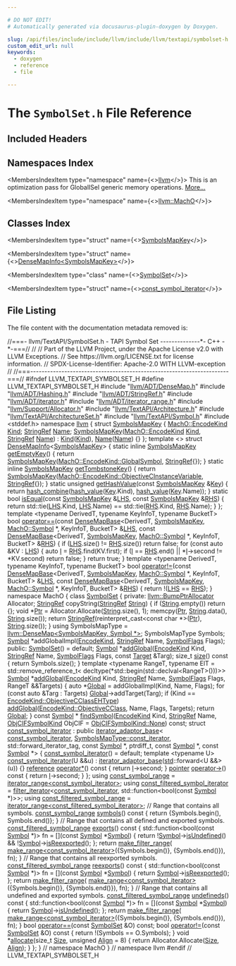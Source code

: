 ```yaml
---

# DO NOT EDIT!
# Automatically generated via docusaurus-plugin-doxygen by Doxygen.

slug: /api/files/include/include/llvm/include/llvm/textapi/symbolset-h
custom_edit_url: null
keywords:
  - doxygen
  - reference
  - file

---
```





# The `SymbolSet.h` File Reference

<DoxygenPage pluginConfig={pluginConfig}>



## Included Headers

<IncludesList>
<IncludesListItem
  filePath="llvm/ADT/DenseMap.h"
  permalink="/docs/api/files/include/include/llvm/include/llvm/adt/densemap-h"
  isLocal="true" />
<IncludesListItem
  filePath="llvm/ADT/Hashing.h"
  permalink="/docs/api/files/include/include/llvm/include/llvm/adt/hashing-h"
  isLocal="true" />
<IncludesListItem
  filePath="llvm/ADT/StringRef.h"
  permalink="/docs/api/files/include/include/llvm/include/llvm/adt/stringref-h"
  isLocal="true" />
<IncludesListItem
  filePath="llvm/ADT/iterator.h"
  permalink="/docs/api/files/include/include/llvm/include/llvm/adt/iterator-h"
  isLocal="true" />
<IncludesListItem
  filePath="llvm/ADT/iterator_range.h"
  permalink="/docs/api/files/include/include/llvm/include/llvm/adt/iterator-range-h"
  isLocal="true" />
<IncludesListItem
  filePath="llvm/Support/Allocator.h"
  permalink="/docs/api/files/include/include/llvm/include/llvm/support/allocator-h"
  isLocal="true" />
<IncludesListItem
  filePath="llvm/TextAPI/Architecture.h"
  permalink="/docs/api/files/include/include/llvm/include/llvm/textapi/architecture-h"
  isLocal="true" />
<IncludesListItem
  filePath="llvm/TextAPI/ArchitectureSet.h"
  permalink="/docs/api/files/include/include/llvm/include/llvm/textapi/architectureset-h"
  isLocal="true" />
<IncludesListItem
  filePath="llvm/TextAPI/Symbol.h"
  permalink="/docs/api/files/include/include/llvm/include/llvm/textapi/symbol-h"
  isLocal="true" />
<IncludesListItem
  filePath="stddef.h"
  permalink=""
  isLocal="false" />
</IncludesList>

## Namespaces Index

<MembersIndex>

<MembersIndexItem
  type="namespace"
  name={<><a href="/docs/api/namespaces/llvm">llvm</a></>}>
This is an optimization pass for GlobalISel generic memory operations. <a href="/docs/api/namespaces/llvm/#details">More...</a>
</MembersIndexItem>

<MembersIndexItem
  type="namespace"
  name={<><a href="/docs/api/namespaces/llvm/macho">llvm::MachO</a></>}>
</MembersIndexItem>

</MembersIndex>

## Classes Index

<MembersIndex>

<MembersIndexItem
  type="struct"
  name={<><a href="/docs/api/structs/llvm/symbolsmapkey">SymbolsMapKey</a></>}>
</MembersIndexItem>

<MembersIndexItem
  type="struct"
  name={<><a href="/docs/api/structs/llvm/densemapinfo-4419323fe1870f687cbe8676cd896455">DenseMapInfo&lt;SymbolsMapKey&gt;</a></>}>
</MembersIndexItem>

<MembersIndexItem
  type="class"
  name={<><a href="/docs/api/classes/llvm/macho/symbolset">SymbolSet</a></>}>
</MembersIndexItem>

<MembersIndexItem
  type="struct"
  name={<><a href="/docs/api/structs/llvm/macho/symbolset/const-symbol-iterator">const_symbol_iterator</a></>}>
</MembersIndexItem>

</MembersIndex>


## File Listing

The file content with the documentation metadata removed is:

<ProgramListing>

<Link id="l00001" /><CodeLine lineNumber="1"><Highlight kind="comment">//===- llvm/TextAPI/SymbolSet.h - TAPI Symbol Set --------------&#42;- C++ -&#42;-===//</Highlight><Highlight kind="normal"></Highlight></CodeLine>
<Link id="l00002" /><CodeLine lineNumber="2"><Highlight kind="normal"></Highlight><Highlight kind="comment">//</Highlight><Highlight kind="normal"></Highlight></CodeLine>
<Link id="l00003" /><CodeLine lineNumber="3"><Highlight kind="normal"></Highlight><Highlight kind="comment">// Part of the LLVM Project, under the Apache License v2.0 with LLVM Exceptions.</Highlight><Highlight kind="normal"></Highlight></CodeLine>
<Link id="l00004" /><CodeLine lineNumber="4"><Highlight kind="normal"></Highlight><Highlight kind="comment">// See https://llvm.org/LICENSE.txt for license information.</Highlight><Highlight kind="normal"></Highlight></CodeLine>
<Link id="l00005" /><CodeLine lineNumber="5"><Highlight kind="normal"></Highlight><Highlight kind="comment">// SPDX-License-Identifier: Apache-2.0 WITH LLVM-exception</Highlight><Highlight kind="normal"></Highlight></CodeLine>
<Link id="l00006" /><CodeLine lineNumber="6"><Highlight kind="normal"></Highlight><Highlight kind="comment">//</Highlight><Highlight kind="normal"></Highlight></CodeLine>
<Link id="l00007" /><CodeLine lineNumber="7"><Highlight kind="normal"></Highlight><Highlight kind="comment">//===----------------------------------------------------------------------===//</Highlight><Highlight kind="normal"></Highlight></CodeLine>
<Link id="l00008" /><CodeLine lineNumber="8"><Highlight kind="normal"></Highlight></CodeLine>
<Link id="l00009" /><CodeLine lineNumber="9"><Highlight kind="normal"></Highlight><Highlight kind="preprocessor">#ifndef LLVM&#95;TEXTAPI&#95;SYMBOLSET&#95;H</Highlight><Highlight kind="normal"></Highlight></CodeLine>
<Link id="l00010" /><CodeLine lineNumber="10"><Highlight kind="normal"></Highlight><Highlight kind="preprocessor">#define LLVM&#95;TEXTAPI&#95;SYMBOLSET&#95;H</Highlight><Highlight kind="normal"></Highlight></CodeLine>
<Link id="l00011" /><CodeLine lineNumber="11"><Highlight kind="normal"></Highlight></CodeLine>
<Link id="l00012" /><CodeLine lineNumber="12"><Highlight kind="normal"></Highlight><Highlight kind="preprocessor">#include &quot;<a href="/docs/api/files/include/include/llvm/include/llvm/adt/densemap-h">llvm/ADT/DenseMap.h</a>&quot;</Highlight><Highlight kind="normal"></Highlight></CodeLine>
<Link id="l00013" /><CodeLine lineNumber="13"><Highlight kind="normal"></Highlight><Highlight kind="preprocessor">#include &quot;<a href="/docs/api/files/include/include/llvm/include/llvm/adt/hashing-h">llvm/ADT/Hashing.h</a>&quot;</Highlight><Highlight kind="normal"></Highlight></CodeLine>
<Link id="l00014" /><CodeLine lineNumber="14"><Highlight kind="normal"></Highlight><Highlight kind="preprocessor">#include &quot;<a href="/docs/api/files/include/include/llvm/include/llvm/adt/stringref-h">llvm/ADT/StringRef.h</a>&quot;</Highlight><Highlight kind="normal"></Highlight></CodeLine>
<Link id="l00015" /><CodeLine lineNumber="15"><Highlight kind="normal"></Highlight><Highlight kind="preprocessor">#include &quot;<a href="/docs/api/files/include/include/llvm/include/llvm/adt/iterator-h">llvm/ADT/iterator.h</a>&quot;</Highlight><Highlight kind="normal"></Highlight></CodeLine>
<Link id="l00016" /><CodeLine lineNumber="16"><Highlight kind="normal"></Highlight><Highlight kind="preprocessor">#include &quot;<a href="/docs/api/files/include/include/llvm/include/llvm/adt/iterator-range-h">llvm/ADT/iterator&#95;range.h</a>&quot;</Highlight><Highlight kind="normal"></Highlight></CodeLine>
<Link id="l00017" /><CodeLine lineNumber="17"><Highlight kind="normal"></Highlight><Highlight kind="preprocessor">#include &quot;<a href="/docs/api/files/include/include/llvm/include/llvm/support/allocator-h">llvm/Support/Allocator.h</a>&quot;</Highlight><Highlight kind="normal"></Highlight></CodeLine>
<Link id="l00018" /><CodeLine lineNumber="18"><Highlight kind="normal"></Highlight><Highlight kind="preprocessor">#include &quot;<a href="/docs/api/files/include/include/llvm/include/llvm/textapi/architecture-h">llvm/TextAPI/Architecture.h</a>&quot;</Highlight><Highlight kind="normal"></Highlight></CodeLine>
<Link id="l00019" /><CodeLine lineNumber="19"><Highlight kind="normal"></Highlight><Highlight kind="preprocessor">#include &quot;<a href="/docs/api/files/include/include/llvm/include/llvm/textapi/architectureset-h">llvm/TextAPI/ArchitectureSet.h</a>&quot;</Highlight><Highlight kind="normal"></Highlight></CodeLine>
<Link id="l00020" /><CodeLine lineNumber="20"><Highlight kind="normal"></Highlight><Highlight kind="preprocessor">#include &quot;<a href="/docs/api/files/include/include/llvm/include/llvm/textapi/symbol-h">llvm/TextAPI/Symbol.h</a>&quot;</Highlight><Highlight kind="normal"></Highlight></CodeLine>
<Link id="l00021" /><CodeLine lineNumber="21"><Highlight kind="normal"></Highlight><Highlight kind="preprocessor">#include &lt;stddef.h&gt;</Highlight><Highlight kind="normal"></Highlight></CodeLine>
<Link id="l00022" /><CodeLine lineNumber="22"><Highlight kind="normal"></Highlight></CodeLine>
<Link id="l00023" /><CodeLine lineNumber="23"><Highlight kind="normal"></Highlight><Highlight kind="keyword">namespace </Highlight><Highlight kind="normal"><a href="/docs/api/namespaces/llvm">llvm</a> &#123;</Highlight></CodeLine>
<Link id="l00024" /><CodeLine lineNumber="24"><Highlight kind="normal"></Highlight></CodeLine>
<Link id="l00025" /><CodeLine lineNumber="25" lineLink="/docs/api/structs/llvm/symbolsmapkey"><Highlight kind="normal"></Highlight><Highlight kind="keyword">struct </Highlight><Highlight kind="normal"><a href="/docs/api/structs/llvm/symbolsmapkey/#ab514f0e7c2d7538eebf63d793d706527">SymbolsMapKey</a> &#123;</Highlight></CodeLine>
<Link id="l00026" /><CodeLine lineNumber="26" lineLink="/docs/api/structs/llvm/symbolsmapkey/#ae9c421602a892eadfe3e7fbe2c8a2f96"><Highlight kind="normal">  <a href="/docs/api/namespaces/llvm/macho/#aaa6d69f240a43a0024742035255f09ad">MachO::EncodeKind</a> <a href="/docs/api/structs/llvm/symbolsmapkey/#ae9c421602a892eadfe3e7fbe2c8a2f96">Kind</a>;</Highlight></CodeLine>
<Link id="l00027" /><CodeLine lineNumber="27" lineLink="/docs/api/structs/llvm/symbolsmapkey/#aa554db5f133c0ba9727c2445ae4f0655"><Highlight kind="normal">  <a href="/docs/api/classes/llvm/stringref">StringRef</a> <a href="/docs/api/structs/llvm/symbolsmapkey/#aa554db5f133c0ba9727c2445ae4f0655">Name</a>;</Highlight></CodeLine>
<Link id="l00028" /><CodeLine lineNumber="28"><Highlight kind="normal"></Highlight></CodeLine>
<Link id="l00029" /><CodeLine lineNumber="29" lineLink="/docs/api/structs/llvm/symbolsmapkey/#ab514f0e7c2d7538eebf63d793d706527"><Highlight kind="normal">  <a href="/docs/api/structs/llvm/symbolsmapkey/#ab514f0e7c2d7538eebf63d793d706527">SymbolsMapKey</a>(<a href="/docs/api/namespaces/llvm/macho/#aaa6d69f240a43a0024742035255f09ad">MachO::EncodeKind</a> <a href="/docs/api/structs/llvm/symbolsmapkey/#ae9c421602a892eadfe3e7fbe2c8a2f96">Kind</a>, <a href="/docs/api/classes/llvm/stringref">StringRef</a> <a href="/docs/api/structs/llvm/symbolsmapkey/#aa554db5f133c0ba9727c2445ae4f0655">Name</a>)</Highlight></CodeLine>
<Link id="l00030" /><CodeLine lineNumber="30"><Highlight kind="normal">      : <a href="/docs/api/structs/llvm/symbolsmapkey/#ae9c421602a892eadfe3e7fbe2c8a2f96">Kind</a>(<a href="/docs/api/structs/llvm/symbolsmapkey/#ae9c421602a892eadfe3e7fbe2c8a2f96">Kind</a>), <a href="/docs/api/structs/llvm/symbolsmapkey/#aa554db5f133c0ba9727c2445ae4f0655">Name</a>(<a href="/docs/api/structs/llvm/symbolsmapkey/#aa554db5f133c0ba9727c2445ae4f0655">Name</a>) &#123;&#125;</Highlight></CodeLine>
<Link id="l00031" /><CodeLine lineNumber="31"><Highlight kind="normal">&#125;;</Highlight></CodeLine>
<Link id="l00032" /><CodeLine lineNumber="32" lineLink="/docs/api/structs/llvm/densemapinfo-4419323fe1870f687cbe8676cd896455"><Highlight kind="normal"></Highlight><Highlight kind="keyword">template</Highlight><Highlight kind="normal"> &lt;&gt; </Highlight><Highlight kind="keyword">struct </Highlight><Highlight kind="normal"><a href="/docs/api/structs/llvm/densemapinfo">DenseMapInfo</a>&lt;<a href="/docs/api/structs/llvm/symbolsmapkey">SymbolsMapKey</a>&gt; &#123;</Highlight></CodeLine>
<Link id="l00033" /><CodeLine lineNumber="33" lineLink="/docs/api/structs/llvm/densemapinfo-4419323fe1870f687cbe8676cd896455/#a2f40e77fc35a0a0e99ec3e95e93dea5d"><Highlight kind="normal">  </Highlight><Highlight kind="keyword">static</Highlight><Highlight kind="normal"> </Highlight><Highlight kind="keyword">inline</Highlight><Highlight kind="normal"> <a href="/docs/api/structs/llvm/symbolsmapkey">SymbolsMapKey</a> <a href="/docs/api/structs/llvm/densemapinfo-4419323fe1870f687cbe8676cd896455/#a2f40e77fc35a0a0e99ec3e95e93dea5d">getEmptyKey</a>() &#123;</Highlight></CodeLine>
<Link id="l00034" /><CodeLine lineNumber="34"><Highlight kind="normal">    </Highlight><Highlight kind="keywordflow">return</Highlight><Highlight kind="normal"> <a href="/docs/api/structs/llvm/symbolsmapkey">SymbolsMapKey</a>(<a href="/docs/api/namespaces/llvm/macho/#aaa6d69f240a43a0024742035255f09adac49f2966d60d1973e56e22359e377e68">MachO::EncodeKind::GlobalSymbol</a>, <a href="/docs/api/classes/llvm/stringref">StringRef</a>&#123;&#125;);</Highlight></CodeLine>
<Link id="l00035" /><CodeLine lineNumber="35"><Highlight kind="normal">  &#125;</Highlight></CodeLine>
<Link id="l00036" /><CodeLine lineNumber="36"><Highlight kind="normal"></Highlight></CodeLine>
<Link id="l00037" /><CodeLine lineNumber="37" lineLink="/docs/api/structs/llvm/densemapinfo-4419323fe1870f687cbe8676cd896455/#a819ff26f5a0518843fca4b96af6fc81e"><Highlight kind="normal">  </Highlight><Highlight kind="keyword">static</Highlight><Highlight kind="normal"> </Highlight><Highlight kind="keyword">inline</Highlight><Highlight kind="normal"> <a href="/docs/api/structs/llvm/symbolsmapkey">SymbolsMapKey</a> <a href="/docs/api/structs/llvm/densemapinfo-4419323fe1870f687cbe8676cd896455/#a819ff26f5a0518843fca4b96af6fc81e">getTombstoneKey</a>() &#123;</Highlight></CodeLine>
<Link id="l00038" /><CodeLine lineNumber="38"><Highlight kind="normal">    </Highlight><Highlight kind="keywordflow">return</Highlight><Highlight kind="normal"> <a href="/docs/api/structs/llvm/symbolsmapkey">SymbolsMapKey</a>(<a href="/docs/api/namespaces/llvm/macho/#aaa6d69f240a43a0024742035255f09ada305fbf91fddce55318beefeb7170a5af">MachO::EncodeKind::ObjectiveCInstanceVariable</a>,</Highlight></CodeLine>
<Link id="l00039" /><CodeLine lineNumber="39"><Highlight kind="normal">                         <a href="/docs/api/classes/llvm/stringref">StringRef</a>&#123;&#125;);</Highlight></CodeLine>
<Link id="l00040" /><CodeLine lineNumber="40"><Highlight kind="normal">  &#125;</Highlight></CodeLine>
<Link id="l00041" /><CodeLine lineNumber="41"><Highlight kind="normal"></Highlight></CodeLine>
<Link id="l00042" /><CodeLine lineNumber="42" lineLink="/docs/api/structs/llvm/densemapinfo-4419323fe1870f687cbe8676cd896455/#afc8a06450d2ef41586ff0e3d282f5efc"><Highlight kind="normal">  </Highlight><Highlight kind="keyword">static</Highlight><Highlight kind="normal"> </Highlight><Highlight kind="keywordtype">unsigned</Highlight><Highlight kind="normal"> <a href="/docs/api/structs/llvm/densemapinfo-4419323fe1870f687cbe8676cd896455/#afc8a06450d2ef41586ff0e3d282f5efc">getHashValue</a>(</Highlight><Highlight kind="keyword">const</Highlight><Highlight kind="normal"> <a href="/docs/api/structs/llvm/symbolsmapkey">SymbolsMapKey</a> &amp;<a href="/docs/api/namespaces/llvm/#a98c6256d0644613c6b5b3e2ef06ef5ce">Key</a>) &#123;</Highlight></CodeLine>
<Link id="l00043" /><CodeLine lineNumber="43"><Highlight kind="normal">    </Highlight><Highlight kind="keywordflow">return</Highlight><Highlight kind="normal"> <a href="/docs/api/namespaces/llvm/#add71474638430694c84640146383fc44">hash&#95;combine</a>(<a href="/docs/api/namespaces/llvm/#a0e2e479cf4860dc8a00614e36ee3d5e9">hash&#95;value</a>(<a href="/docs/api/namespaces/llvm/#a98c6256d0644613c6b5b3e2ef06ef5ce">Key</a>.Kind), <a href="/docs/api/namespaces/llvm/#a0e2e479cf4860dc8a00614e36ee3d5e9">hash&#95;value</a>(<a href="/docs/api/namespaces/llvm/#a98c6256d0644613c6b5b3e2ef06ef5ce">Key</a>.Name));</Highlight></CodeLine>
<Link id="l00044" /><CodeLine lineNumber="44"><Highlight kind="normal">  &#125;</Highlight></CodeLine>
<Link id="l00045" /><CodeLine lineNumber="45"><Highlight kind="normal"></Highlight></CodeLine>
<Link id="l00046" /><CodeLine lineNumber="46" lineLink="/docs/api/structs/llvm/densemapinfo-4419323fe1870f687cbe8676cd896455/#af74f63eaca5129545d4e786dd6250e2f"><Highlight kind="normal">  </Highlight><Highlight kind="keyword">static</Highlight><Highlight kind="normal"> </Highlight><Highlight kind="keywordtype">bool</Highlight><Highlight kind="normal"> <a href="/docs/api/structs/llvm/densemapinfo-4419323fe1870f687cbe8676cd896455/#af74f63eaca5129545d4e786dd6250e2f">isEqual</a>(</Highlight><Highlight kind="keyword">const</Highlight><Highlight kind="normal"> <a href="/docs/api/structs/llvm/symbolsmapkey">SymbolsMapKey</a> &amp;<a href="/docs/api/files/lib/lib/target/lib/target/x86/x86partialreduction-cpp/#a9e1483f7215664a2315c53c3558d9a8d">LHS</a>, </Highlight><Highlight kind="keyword">const</Highlight><Highlight kind="normal"> <a href="/docs/api/structs/llvm/symbolsmapkey">SymbolsMapKey</a> &amp;<a href="/docs/api/files/lib/lib/target/lib/target/x86/x86partialreduction-cpp/#a87b8bfbbe9d8f7146d7f20a5fb42efd0">RHS</a>) &#123;</Highlight></CodeLine>
<Link id="l00047" /><CodeLine lineNumber="47"><Highlight kind="normal">    </Highlight><Highlight kind="keywordflow">return</Highlight><Highlight kind="normal"> std::tie(<a href="/docs/api/files/lib/lib/target/lib/target/x86/x86partialreduction-cpp/#a9e1483f7215664a2315c53c3558d9a8d">LHS</a>.Kind, <a href="/docs/api/files/lib/lib/target/lib/target/x86/x86partialreduction-cpp/#a9e1483f7215664a2315c53c3558d9a8d">LHS</a>.Name) == std::tie(<a href="/docs/api/files/lib/lib/target/lib/target/x86/x86partialreduction-cpp/#a87b8bfbbe9d8f7146d7f20a5fb42efd0">RHS</a>.Kind, <a href="/docs/api/files/lib/lib/target/lib/target/x86/x86partialreduction-cpp/#a87b8bfbbe9d8f7146d7f20a5fb42efd0">RHS</a>.Name);</Highlight></CodeLine>
<Link id="l00048" /><CodeLine lineNumber="48"><Highlight kind="normal">  &#125;</Highlight></CodeLine>
<Link id="l00049" /><CodeLine lineNumber="49"><Highlight kind="normal">&#125;;</Highlight></CodeLine>
<Link id="l00050" /><CodeLine lineNumber="50"><Highlight kind="normal"></Highlight></CodeLine>
<Link id="l00051" /><CodeLine lineNumber="51"><Highlight kind="normal"></Highlight><Highlight kind="keyword">template</Highlight><Highlight kind="normal"> &lt;</Highlight><Highlight kind="keyword">typename</Highlight><Highlight kind="normal"> DerivedT, </Highlight><Highlight kind="keyword">typename</Highlight><Highlight kind="normal"> KeyInfoT, </Highlight><Highlight kind="keyword">typename</Highlight><Highlight kind="normal"> BucketT&gt;</Highlight></CodeLine>
<Link id="l00052" /><CodeLine lineNumber="52" lineLink="/docs/api/namespaces/llvm/#ae56f88934b34bc985a8f0519cede25f4"><Highlight kind="normal"></Highlight><Highlight kind="keywordtype">bool</Highlight><Highlight kind="normal"> <a href="/docs/api/namespaces/llvm/#a4d812a2dd18aa186c164447e20e348e7">operator==</a>(</Highlight><Highlight kind="keyword">const</Highlight><Highlight kind="normal"> <a href="/docs/api/classes/llvm/densemapbase">DenseMapBase</a>&lt;DerivedT, <a href="/docs/api/structs/llvm/symbolsmapkey">SymbolsMapKey</a>, <a href="/docs/api/classes/llvm/macho/symbol">MachO::Symbol</a> &#42;,</Highlight></CodeLine>
<Link id="l00053" /><CodeLine lineNumber="53"><Highlight kind="normal">                                   KeyInfoT, BucketT&gt; &amp;<a href="/docs/api/files/lib/lib/target/lib/target/x86/x86partialreduction-cpp/#a9e1483f7215664a2315c53c3558d9a8d">LHS</a>,</Highlight></CodeLine>
<Link id="l00054" /><CodeLine lineNumber="54"><Highlight kind="normal">                </Highlight><Highlight kind="keyword">const</Highlight><Highlight kind="normal"> <a href="/docs/api/classes/llvm/densemapbase">DenseMapBase</a>&lt;DerivedT, <a href="/docs/api/structs/llvm/symbolsmapkey">SymbolsMapKey</a>, <a href="/docs/api/classes/llvm/macho/symbol">MachO::Symbol</a> &#42;,</Highlight></CodeLine>
<Link id="l00055" /><CodeLine lineNumber="55"><Highlight kind="normal">                                   KeyInfoT, BucketT&gt; &amp;<a href="/docs/api/files/lib/lib/target/lib/target/x86/x86partialreduction-cpp/#a87b8bfbbe9d8f7146d7f20a5fb42efd0">RHS</a>) &#123;</Highlight></CodeLine>
<Link id="l00056" /><CodeLine lineNumber="56"><Highlight kind="normal">  </Highlight><Highlight kind="keywordflow">if</Highlight><Highlight kind="normal"> (<a href="/docs/api/files/lib/lib/target/lib/target/x86/x86partialreduction-cpp/#a9e1483f7215664a2315c53c3558d9a8d">LHS</a>.size() != <a href="/docs/api/files/lib/lib/target/lib/target/x86/x86partialreduction-cpp/#a87b8bfbbe9d8f7146d7f20a5fb42efd0">RHS</a>.size())</Highlight></CodeLine>
<Link id="l00057" /><CodeLine lineNumber="57"><Highlight kind="normal">    </Highlight><Highlight kind="keywordflow">return</Highlight><Highlight kind="normal"> </Highlight><Highlight kind="keyword">false</Highlight><Highlight kind="normal">;</Highlight></CodeLine>
<Link id="l00058" /><CodeLine lineNumber="58"><Highlight kind="normal">  </Highlight><Highlight kind="keywordflow">for</Highlight><Highlight kind="normal"> (</Highlight><Highlight kind="keyword">const</Highlight><Highlight kind="normal"> </Highlight><Highlight kind="keyword">auto</Highlight><Highlight kind="normal"> &amp;KV : <a href="/docs/api/files/lib/lib/target/lib/target/x86/x86partialreduction-cpp/#a9e1483f7215664a2315c53c3558d9a8d">LHS</a>) &#123;</Highlight></CodeLine>
<Link id="l00059" /><CodeLine lineNumber="59"><Highlight kind="normal">    </Highlight><Highlight kind="keyword">auto</Highlight><Highlight kind="normal"> <a href="/docs/api/files/lib/lib/support/md5-cpp/#ac0eafdc9ee161b71e7af98af736952fd">I</a> = <a href="/docs/api/files/lib/lib/target/lib/target/x86/x86partialreduction-cpp/#a87b8bfbbe9d8f7146d7f20a5fb42efd0">RHS</a>.find(KV.first);</Highlight></CodeLine>
<Link id="l00060" /><CodeLine lineNumber="60"><Highlight kind="normal">    </Highlight><Highlight kind="keywordflow">if</Highlight><Highlight kind="normal"> (<a href="/docs/api/files/lib/lib/support/md5-cpp/#ac0eafdc9ee161b71e7af98af736952fd">I</a> == <a href="/docs/api/files/lib/lib/target/lib/target/x86/x86partialreduction-cpp/#a87b8bfbbe9d8f7146d7f20a5fb42efd0">RHS</a>.end() || &#42;<a href="/docs/api/files/lib/lib/support/md5-cpp/#ac0eafdc9ee161b71e7af98af736952fd">I</a>-&gt;second != &#42;KV.second)</Highlight></CodeLine>
<Link id="l00061" /><CodeLine lineNumber="61"><Highlight kind="normal">      </Highlight><Highlight kind="keywordflow">return</Highlight><Highlight kind="normal"> </Highlight><Highlight kind="keyword">false</Highlight><Highlight kind="normal">;</Highlight></CodeLine>
<Link id="l00062" /><CodeLine lineNumber="62"><Highlight kind="normal">  &#125;</Highlight></CodeLine>
<Link id="l00063" /><CodeLine lineNumber="63"><Highlight kind="normal">  </Highlight><Highlight kind="keywordflow">return</Highlight><Highlight kind="normal"> </Highlight><Highlight kind="keyword">true</Highlight><Highlight kind="normal">;</Highlight></CodeLine>
<Link id="l00064" /><CodeLine lineNumber="64"><Highlight kind="normal">&#125;</Highlight></CodeLine>
<Link id="l00065" /><CodeLine lineNumber="65"><Highlight kind="normal"></Highlight></CodeLine>
<Link id="l00066" /><CodeLine lineNumber="66"><Highlight kind="normal"></Highlight><Highlight kind="keyword">template</Highlight><Highlight kind="normal"> &lt;</Highlight><Highlight kind="keyword">typename</Highlight><Highlight kind="normal"> DerivedT, </Highlight><Highlight kind="keyword">typename</Highlight><Highlight kind="normal"> KeyInfoT, </Highlight><Highlight kind="keyword">typename</Highlight><Highlight kind="normal"> BucketT&gt;</Highlight></CodeLine>
<Link id="l00067" /><CodeLine lineNumber="67" lineLink="/docs/api/namespaces/llvm/#a9072b692d24e602f3658c7e09bbc8bda"><Highlight kind="normal"></Highlight><Highlight kind="keywordtype">bool</Highlight><Highlight kind="normal"> <a href="/docs/api/namespaces/llvm/#a2f883c895f4d244f4ed56ed8a8c160c1">operator!=</a>(</Highlight><Highlight kind="keyword">const</Highlight><Highlight kind="normal"> <a href="/docs/api/classes/llvm/densemapbase">DenseMapBase</a>&lt;DerivedT, <a href="/docs/api/structs/llvm/symbolsmapkey">SymbolsMapKey</a>, <a href="/docs/api/classes/llvm/macho/symbol">MachO::Symbol</a> &#42;,</Highlight></CodeLine>
<Link id="l00068" /><CodeLine lineNumber="68"><Highlight kind="normal">                                   KeyInfoT, BucketT&gt; &amp;<a href="/docs/api/files/lib/lib/target/lib/target/x86/x86partialreduction-cpp/#a9e1483f7215664a2315c53c3558d9a8d">LHS</a>,</Highlight></CodeLine>
<Link id="l00069" /><CodeLine lineNumber="69"><Highlight kind="normal">                </Highlight><Highlight kind="keyword">const</Highlight><Highlight kind="normal"> <a href="/docs/api/classes/llvm/densemapbase">DenseMapBase</a>&lt;DerivedT, <a href="/docs/api/structs/llvm/symbolsmapkey">SymbolsMapKey</a>, <a href="/docs/api/classes/llvm/macho/symbol">MachO::Symbol</a> &#42;,</Highlight></CodeLine>
<Link id="l00070" /><CodeLine lineNumber="70"><Highlight kind="normal">                                   KeyInfoT, BucketT&gt; &amp;<a href="/docs/api/files/lib/lib/target/lib/target/x86/x86partialreduction-cpp/#a87b8bfbbe9d8f7146d7f20a5fb42efd0">RHS</a>) &#123;</Highlight></CodeLine>
<Link id="l00071" /><CodeLine lineNumber="71"><Highlight kind="normal">  </Highlight><Highlight kind="keywordflow">return</Highlight><Highlight kind="normal"> !(<a href="/docs/api/files/lib/lib/target/lib/target/x86/x86partialreduction-cpp/#a9e1483f7215664a2315c53c3558d9a8d">LHS</a> == <a href="/docs/api/files/lib/lib/target/lib/target/x86/x86partialreduction-cpp/#a87b8bfbbe9d8f7146d7f20a5fb42efd0">RHS</a>);</Highlight></CodeLine>
<Link id="l00072" /><CodeLine lineNumber="72"><Highlight kind="normal">&#125;</Highlight></CodeLine>
<Link id="l00073" /><CodeLine lineNumber="73"><Highlight kind="normal"></Highlight></CodeLine>
<Link id="l00074" /><CodeLine lineNumber="74"><Highlight kind="normal"></Highlight><Highlight kind="keyword">namespace </Highlight><Highlight kind="normal">MachO &#123;</Highlight></CodeLine>
<Link id="l00075" /><CodeLine lineNumber="75"><Highlight kind="normal"></Highlight></CodeLine>
<Link id="l00076" /><CodeLine lineNumber="76" lineLink="/docs/api/classes/llvm/macho/symbolset"><Highlight kind="normal"></Highlight><Highlight kind="keyword">class </Highlight><Highlight kind="normal"><a href="/docs/api/classes/llvm/macho/symbolset/#adbed8cead6ac8d0b4b9cd1ec3b50b72d">SymbolSet</a> &#123;</Highlight></CodeLine>
<Link id="l00077" /><CodeLine lineNumber="77"><Highlight kind="normal"></Highlight><Highlight kind="keyword">private</Highlight><Highlight kind="normal">:</Highlight></CodeLine>
<Link id="l00078" /><CodeLine lineNumber="78"><Highlight kind="normal">  <a href="/docs/api/namespaces/llvm/#a8e612822d4ba7bb36c9c79582a567108">llvm::BumpPtrAllocator</a> Allocator;</Highlight></CodeLine>
<Link id="l00079" /><CodeLine lineNumber="79"><Highlight kind="normal">  <a href="/docs/api/classes/llvm/stringref">StringRef</a> copyString(<a href="/docs/api/classes/llvm/stringref">StringRef</a> <a href="/docs/api/namespaces/llvm/#ac226f3d2b9ca090171a8e0a8cb92c343a27118326006d3829667a400ad23d5d98">String</a>) &#123;</Highlight></CodeLine>
<Link id="l00080" /><CodeLine lineNumber="80"><Highlight kind="normal">    </Highlight><Highlight kind="keywordflow">if</Highlight><Highlight kind="normal"> (<a href="/docs/api/namespaces/llvm/#ac226f3d2b9ca090171a8e0a8cb92c343a27118326006d3829667a400ad23d5d98">String</a>.empty())</Highlight></CodeLine>
<Link id="l00081" /><CodeLine lineNumber="81"><Highlight kind="normal">      </Highlight><Highlight kind="keywordflow">return</Highlight><Highlight kind="normal"> &#123;&#125;;</Highlight></CodeLine>
<Link id="l00082" /><CodeLine lineNumber="82"><Highlight kind="normal">    </Highlight><Highlight kind="keywordtype">void</Highlight><Highlight kind="normal"> &#42;<a href="/docs/api/files/lib/lib/analysis/targetlibraryinfo-cpp/#aca185e6d0e9f423dbb24440206454872a11dbf501abf829b3ab7049c2d3a8a053">Ptr</a> = Allocator.Allocate(<a href="/docs/api/namespaces/llvm/#ac226f3d2b9ca090171a8e0a8cb92c343a27118326006d3829667a400ad23d5d98">String</a>.size(), 1);</Highlight></CodeLine>
<Link id="l00083" /><CodeLine lineNumber="83"><Highlight kind="normal">    memcpy(<a href="/docs/api/files/lib/lib/analysis/targetlibraryinfo-cpp/#aca185e6d0e9f423dbb24440206454872a11dbf501abf829b3ab7049c2d3a8a053">Ptr</a>, <a href="/docs/api/namespaces/llvm/#ac226f3d2b9ca090171a8e0a8cb92c343a27118326006d3829667a400ad23d5d98">String</a>.data(), <a href="/docs/api/namespaces/llvm/#ac226f3d2b9ca090171a8e0a8cb92c343a27118326006d3829667a400ad23d5d98">String</a>.size());</Highlight></CodeLine>
<Link id="l00084" /><CodeLine lineNumber="84"><Highlight kind="normal">    </Highlight><Highlight kind="keywordflow">return</Highlight><Highlight kind="normal"> <a href="/docs/api/classes/llvm/stringref">StringRef</a>(</Highlight><Highlight kind="keyword">reinterpret&#95;cast&lt;</Highlight><Highlight kind="keyword">const </Highlight><Highlight kind="keywordtype">char</Highlight><Highlight kind="normal"> &#42;</Highlight><Highlight kind="keyword">&gt;</Highlight><Highlight kind="normal">(<a href="/docs/api/files/lib/lib/analysis/targetlibraryinfo-cpp/#aca185e6d0e9f423dbb24440206454872a11dbf501abf829b3ab7049c2d3a8a053">Ptr</a>), <a href="/docs/api/namespaces/llvm/#ac226f3d2b9ca090171a8e0a8cb92c343a27118326006d3829667a400ad23d5d98">String</a>.size());</Highlight></CodeLine>
<Link id="l00085" /><CodeLine lineNumber="85"><Highlight kind="normal">  &#125;</Highlight></CodeLine>
<Link id="l00086" /><CodeLine lineNumber="86"><Highlight kind="normal"></Highlight></CodeLine>
<Link id="l00087" /><CodeLine lineNumber="87"><Highlight kind="normal">  </Highlight><Highlight kind="keyword">using </Highlight><Highlight kind="normal">SymbolsMapType = <a href="/docs/api/classes/llvm/densemap">llvm::DenseMap&lt;SymbolsMapKey, Symbol &#42;&gt;</a>;</Highlight></CodeLine>
<Link id="l00088" /><CodeLine lineNumber="88"><Highlight kind="normal">  SymbolsMapType Symbols;</Highlight></CodeLine>
<Link id="l00089" /><CodeLine lineNumber="89"><Highlight kind="normal"></Highlight></CodeLine>
<Link id="l00090" /><CodeLine lineNumber="90"><Highlight kind="normal">  <a href="/docs/api/classes/llvm/macho/symbol">Symbol</a> &#42;addGlobalImpl(<a href="/docs/api/namespaces/llvm/macho/#aaa6d69f240a43a0024742035255f09ad">EncodeKind</a>, <a href="/docs/api/classes/llvm/stringref">StringRef</a> Name, <a href="/docs/api/namespaces/llvm/macho/#abf69d7d02356968b4f36bc37bcbfe5b4">SymbolFlags</a> Flags);</Highlight></CodeLine>
<Link id="l00091" /><CodeLine lineNumber="91"><Highlight kind="normal"></Highlight></CodeLine>
<Link id="l00092" /><CodeLine lineNumber="92"><Highlight kind="normal"></Highlight><Highlight kind="keyword">public</Highlight><Highlight kind="normal">:</Highlight></CodeLine>
<Link id="l00093" /><CodeLine lineNumber="93" lineLink="/docs/api/classes/llvm/macho/symbolset/#adbed8cead6ac8d0b4b9cd1ec3b50b72d"><Highlight kind="normal">  <a href="/docs/api/classes/llvm/macho/symbolset/#adbed8cead6ac8d0b4b9cd1ec3b50b72d">SymbolSet</a>() = </Highlight><Highlight kind="keywordflow">default</Highlight><Highlight kind="normal">;</Highlight></CodeLine>
<Link id="l00094" /><CodeLine lineNumber="94"><Highlight kind="normal">  <a href="/docs/api/classes/llvm/macho/symbol">Symbol</a> &#42;<a href="/docs/api/classes/llvm/macho/symbolset/#a848ad2ebb95a550085abd6c330e5176b">addGlobal</a>(<a href="/docs/api/namespaces/llvm/macho/#aaa6d69f240a43a0024742035255f09ad">EncodeKind</a> Kind, <a href="/docs/api/classes/llvm/stringref">StringRef</a> Name, <a href="/docs/api/namespaces/llvm/macho/#abf69d7d02356968b4f36bc37bcbfe5b4">SymbolFlags</a> Flags,</Highlight></CodeLine>
<Link id="l00095" /><CodeLine lineNumber="95"><Highlight kind="normal">                    </Highlight><Highlight kind="keyword">const</Highlight><Highlight kind="normal"> <a href="/docs/api/classes/llvm/macho/target">Target</a> &amp;Targ);</Highlight></CodeLine>
<Link id="l00096" /><CodeLine lineNumber="96" lineLink="/docs/api/classes/llvm/macho/symbolset/#ab697da035f4b62c1d2d0a223524294d2"><Highlight kind="normal">  </Highlight><Highlight kind="keywordtype">size&#95;t</Highlight><Highlight kind="normal"> <a href="/docs/api/classes/llvm/macho/symbolset/#ab697da035f4b62c1d2d0a223524294d2">size</a>()</Highlight><Highlight kind="keyword"> const </Highlight><Highlight kind="normal">&#123; </Highlight><Highlight kind="keywordflow">return</Highlight><Highlight kind="normal"> Symbols.size(); &#125;</Highlight></CodeLine>
<Link id="l00097" /><CodeLine lineNumber="97"><Highlight kind="normal"></Highlight></CodeLine>
<Link id="l00098" /><CodeLine lineNumber="98"><Highlight kind="normal">  </Highlight><Highlight kind="keyword">template</Highlight><Highlight kind="normal"> &lt;</Highlight><Highlight kind="keyword">typename</Highlight><Highlight kind="normal"> RangeT, </Highlight><Highlight kind="keyword">typename</Highlight><Highlight kind="normal"> ElT = std::remove&#95;reference&#95;t&lt;</Highlight></CodeLine>
<Link id="l00099" /><CodeLine lineNumber="99"><Highlight kind="normal">                                 </Highlight><Highlight kind="keyword">decltype</Highlight><Highlight kind="normal">(&#42;std::begin(std::declval&lt;RangeT&gt;()))&gt;&gt;</Highlight></CodeLine>
<Link id="l00100" /><CodeLine lineNumber="100" lineLink="/docs/api/classes/llvm/macho/symbolset/#a4df5c5d9fd1de7136044f0ea07f8379e"><Highlight kind="normal">  <a href="/docs/api/classes/llvm/macho/symbol">Symbol</a> &#42;<a href="/docs/api/classes/llvm/macho/symbolset/#a4df5c5d9fd1de7136044f0ea07f8379e">addGlobal</a>(<a href="/docs/api/namespaces/llvm/macho/#aaa6d69f240a43a0024742035255f09ad">EncodeKind</a> Kind, <a href="/docs/api/classes/llvm/stringref">StringRef</a> Name, <a href="/docs/api/namespaces/llvm/macho/#abf69d7d02356968b4f36bc37bcbfe5b4">SymbolFlags</a> Flags,</Highlight></CodeLine>
<Link id="l00101" /><CodeLine lineNumber="101"><Highlight kind="normal">                    RangeT &amp;&amp;Targets) &#123;</Highlight></CodeLine>
<Link id="l00102" /><CodeLine lineNumber="102"><Highlight kind="normal">    </Highlight><Highlight kind="keyword">auto</Highlight><Highlight kind="normal"> &#42;<a href="/docs/api/namespaces/llvm/#a9aa6dce3613309b3509522a00d6569bfa4cc6684df7b4a92b1dec6fce3264fac8">Global</a> = addGlobalImpl(Kind, Name, Flags);</Highlight></CodeLine>
<Link id="l00103" /><CodeLine lineNumber="103"><Highlight kind="normal">    </Highlight><Highlight kind="keywordflow">for</Highlight><Highlight kind="normal"> (</Highlight><Highlight kind="keyword">const</Highlight><Highlight kind="normal"> </Highlight><Highlight kind="keyword">auto</Highlight><Highlight kind="normal"> &amp;Targ : Targets)</Highlight></CodeLine>
<Link id="l00104" /><CodeLine lineNumber="104"><Highlight kind="normal">      <a href="/docs/api/namespaces/llvm/#a9aa6dce3613309b3509522a00d6569bfa4cc6684df7b4a92b1dec6fce3264fac8">Global</a>-&gt;addTarget(Targ);</Highlight></CodeLine>
<Link id="l00105" /><CodeLine lineNumber="105"><Highlight kind="normal">    </Highlight><Highlight kind="keywordflow">if</Highlight><Highlight kind="normal"> (Kind == <a href="/docs/api/namespaces/llvm/macho/#aaa6d69f240a43a0024742035255f09ada54da6ac4046a5d0d1b4c31bc3dc43247">EncodeKind::ObjectiveCClassEHType</a>)</Highlight></CodeLine>
<Link id="l00106" /><CodeLine lineNumber="106"><Highlight kind="normal">      <a href="/docs/api/classes/llvm/macho/symbolset/#a848ad2ebb95a550085abd6c330e5176b">addGlobal</a>(<a href="/docs/api/namespaces/llvm/macho/#aaa6d69f240a43a0024742035255f09adabadb331c797ea02208fed9025369cfb1">EncodeKind::ObjectiveCClass</a>, Name, Flags, Targets);</Highlight></CodeLine>
<Link id="l00107" /><CodeLine lineNumber="107"><Highlight kind="normal">    </Highlight><Highlight kind="keywordflow">return</Highlight><Highlight kind="normal"> <a href="/docs/api/namespaces/llvm/#a9aa6dce3613309b3509522a00d6569bfa4cc6684df7b4a92b1dec6fce3264fac8">Global</a>;</Highlight></CodeLine>
<Link id="l00108" /><CodeLine lineNumber="108"><Highlight kind="normal">  &#125;</Highlight></CodeLine>
<Link id="l00109" /><CodeLine lineNumber="109"><Highlight kind="normal"></Highlight></CodeLine>
<Link id="l00110" /><CodeLine lineNumber="110"><Highlight kind="normal">  </Highlight><Highlight kind="keyword">const</Highlight><Highlight kind="normal"> <a href="/docs/api/classes/llvm/macho/symbol">Symbol</a> &#42;</Highlight></CodeLine>
<Link id="l00111" /><CodeLine lineNumber="111"><Highlight kind="normal">  <a href="/docs/api/classes/llvm/macho/symbolset/#a8e72259699e3afb05fb24252ee73fce1">findSymbol</a>(<a href="/docs/api/namespaces/llvm/macho/#aaa6d69f240a43a0024742035255f09ad">EncodeKind</a> Kind, <a href="/docs/api/classes/llvm/stringref">StringRef</a> Name,</Highlight></CodeLine>
<Link id="l00112" /><CodeLine lineNumber="112"><Highlight kind="normal">             <a href="/docs/api/namespaces/llvm/macho/#aa4226b11d55677efb52ce9ab18742568">ObjCIFSymbolKind</a> ObjCIF = <a href="/docs/api/namespaces/llvm/macho/#aa4226b11d55677efb52ce9ab18742568a6adf97f83acf6453d4a6a4b1070f3754">ObjCIFSymbolKind::None</a>) </Highlight><Highlight kind="keyword">const</Highlight><Highlight kind="normal">;</Highlight></CodeLine>
<Link id="l00113" /><CodeLine lineNumber="113"><Highlight kind="normal"></Highlight></CodeLine>
<Link id="l00114" /><CodeLine lineNumber="114" lineLink="/docs/api/structs/llvm/macho/symbolset/const-symbol-iterator"><Highlight kind="normal">  </Highlight><Highlight kind="keyword">struct </Highlight><Highlight kind="normal"><a href="/docs/api/structs/llvm/macho/symbolset/const-symbol-iterator/#a98cbc2c7f12a828ea808e2204d7dc729">const&#95;symbol&#95;iterator</a></Highlight></CodeLine>
<Link id="l00115" /><CodeLine lineNumber="115"><Highlight kind="normal">      : </Highlight><Highlight kind="keyword">public</Highlight><Highlight kind="normal"> <a href="/docs/api/classes/llvm/iterator-adaptor-base/#a8170d24cedaf5c2a22d8fc0c986529aa">iterator&#95;adaptor&#95;base</a>&lt;</Highlight></CodeLine>
<Link id="l00116" /><CodeLine lineNumber="116"><Highlight kind="normal">            <a href="/docs/api/structs/llvm/macho/symbolset/const-symbol-iterator/#a98cbc2c7f12a828ea808e2204d7dc729">const&#95;symbol&#95;iterator</a>, <a href="/docs/api/classes/llvm/densemapbase/#a5784c312872bef21d9344dae0a0e8fc0">SymbolsMapType::const&#95;iterator</a>,</Highlight></CodeLine>
<Link id="l00117" /><CodeLine lineNumber="117"><Highlight kind="normal">            std::forward&#95;iterator&#95;tag, </Highlight><Highlight kind="keyword">const</Highlight><Highlight kind="normal"> <a href="/docs/api/classes/llvm/macho/symbol">Symbol</a> &#42;, ptrdiff&#95;t,</Highlight></CodeLine>
<Link id="l00118" /><CodeLine lineNumber="118"><Highlight kind="normal">            </Highlight><Highlight kind="keyword">const</Highlight><Highlight kind="normal"> <a href="/docs/api/classes/llvm/macho/symbol">Symbol</a> &#42;, </Highlight><Highlight kind="keyword">const</Highlight><Highlight kind="normal"> <a href="/docs/api/classes/llvm/macho/symbol">Symbol</a> &#42;&gt; &#123;</Highlight></CodeLine>
<Link id="l00119" /><CodeLine lineNumber="119" lineLink="/docs/api/structs/llvm/macho/symbolset/const-symbol-iterator/#a98cbc2c7f12a828ea808e2204d7dc729"><Highlight kind="normal">    <a href="/docs/api/structs/llvm/macho/symbolset/const-symbol-iterator/#a98cbc2c7f12a828ea808e2204d7dc729">const&#95;symbol&#95;iterator</a>() = </Highlight><Highlight kind="keywordflow">default</Highlight><Highlight kind="normal">;</Highlight></CodeLine>
<Link id="l00120" /><CodeLine lineNumber="120"><Highlight kind="normal"></Highlight></CodeLine>
<Link id="l00121" /><CodeLine lineNumber="121"><Highlight kind="normal">    </Highlight><Highlight kind="keyword">template</Highlight><Highlight kind="normal"> &lt;</Highlight><Highlight kind="keyword">typename</Highlight><Highlight kind="normal"> U&gt;</Highlight></CodeLine>
<Link id="l00122" /><CodeLine lineNumber="122" lineLink="/docs/api/structs/llvm/macho/symbolset/const-symbol-iterator/#a93e51328ed9688ffbcc043e8bc07bf97"><Highlight kind="normal">    <a href="/docs/api/structs/llvm/macho/symbolset/const-symbol-iterator/#a93e51328ed9688ffbcc043e8bc07bf97">const&#95;symbol&#95;iterator</a>(U &amp;&amp;u)</Highlight></CodeLine>
<Link id="l00123" /><CodeLine lineNumber="123"><Highlight kind="normal">        : <a href="/docs/api/classes/llvm/iterator-adaptor-base/#a8170d24cedaf5c2a22d8fc0c986529aa">iterator&#95;adaptor&#95;base</a>(<a href="/docs/api/namespaces/std">std</a>::forward&lt;U &amp;&amp;&gt;(u)) &#123;&#125;</Highlight></CodeLine>
<Link id="l00124" /><CodeLine lineNumber="124"><Highlight kind="normal"></Highlight></CodeLine>
<Link id="l00125" /><CodeLine lineNumber="125" lineLink="/docs/api/structs/llvm/macho/symbolset/const-symbol-iterator/#acd0d38d3d8e5e3a5192936ac3b9bda02"><Highlight kind="normal">    <a href="/docs/api/classes/llvm/iterator-facade-base/#a9ac08db5b07aefa9e82e65806804268b">reference</a> <a href="/docs/api/structs/llvm/macho/symbolset/const-symbol-iterator/#acd0d38d3d8e5e3a5192936ac3b9bda02">operator&#42;</a>()</Highlight><Highlight kind="keyword"> const </Highlight><Highlight kind="normal">&#123; </Highlight><Highlight kind="keywordflow">return</Highlight><Highlight kind="normal"> <a href="/docs/api/classes/llvm/iterator-adaptor-base/#a563ec95255977c34566292cbdce193b3">I</a>-&gt;second; &#125;</Highlight></CodeLine>
<Link id="l00126" /><CodeLine lineNumber="126" lineLink="/docs/api/structs/llvm/macho/symbolset/const-symbol-iterator/#a49fea43b95417ee85317bc839830ae8c"><Highlight kind="normal">    <a href="/docs/api/classes/llvm/iterator-facade-base/#ae2d9deb2dce97bf6cf45faf988c30a3b">pointer</a> <a href="/docs/api/structs/llvm/macho/symbolset/const-symbol-iterator/#a49fea43b95417ee85317bc839830ae8c">operator-&gt;</a>()</Highlight><Highlight kind="keyword"> const </Highlight><Highlight kind="normal">&#123; </Highlight><Highlight kind="keywordflow">return</Highlight><Highlight kind="normal"> <a href="/docs/api/classes/llvm/iterator-adaptor-base/#a563ec95255977c34566292cbdce193b3">I</a>-&gt;second; &#125;</Highlight></CodeLine>
<Link id="l00127" /><CodeLine lineNumber="127"><Highlight kind="normal">  &#125;;</Highlight></CodeLine>
<Link id="l00128" /><CodeLine lineNumber="128"><Highlight kind="normal"></Highlight></CodeLine>
<Link id="l00129" /><CodeLine lineNumber="129" lineLink="/docs/api/classes/llvm/macho/symbolset/#a761ef39a1239ea5f7ddd9d61bcbd7584"><Highlight kind="normal">  </Highlight><Highlight kind="keyword">using </Highlight><Highlight kind="normal"><a href="/docs/api/classes/llvm/macho/symbolset/#a761ef39a1239ea5f7ddd9d61bcbd7584">const&#95;symbol&#95;range</a> = <a href="/docs/api/classes/llvm/iterator-range">iterator&#95;range&lt;const&#95;symbol&#95;iterator&gt;</a>;</Highlight></CodeLine>
<Link id="l00130" /><CodeLine lineNumber="130"><Highlight kind="normal"></Highlight></CodeLine>
<Link id="l00131" /><CodeLine lineNumber="131" lineLink="/docs/api/classes/llvm/macho/symbolset/#a3704d0f816b2e2991a709f90a26541f7"><Highlight kind="normal">  </Highlight><Highlight kind="keyword">using </Highlight><Highlight kind="normal"><a href="/docs/api/classes/llvm/macho/symbolset/#a3704d0f816b2e2991a709f90a26541f7">const&#95;filtered&#95;symbol&#95;iterator</a> =</Highlight></CodeLine>
<Link id="l00132" /><CodeLine lineNumber="132"><Highlight kind="normal">      <a href="/docs/api/namespaces/llvm/#a34dde99f929971dfc4e50bb63dd7aecb">filter&#95;iterator</a>&lt;<a href="/docs/api/structs/llvm/macho/symbolset/const-symbol-iterator">const&#95;symbol&#95;iterator</a>,</Highlight></CodeLine>
<Link id="l00133" /><CodeLine lineNumber="133"><Highlight kind="normal">                      std::function&lt;bool(</Highlight><Highlight kind="keyword">const</Highlight><Highlight kind="normal"> <a href="/docs/api/classes/llvm/macho/symbol">Symbol</a> &#42;)&gt;&gt;;</Highlight></CodeLine>
<Link id="l00134" /><CodeLine lineNumber="134" lineLink="/docs/api/classes/llvm/macho/symbolset/#a20d58047c7be09072ab7f8f3687ec35f"><Highlight kind="normal">  </Highlight><Highlight kind="keyword">using </Highlight><Highlight kind="normal"><a href="/docs/api/classes/llvm/macho/symbolset/#a20d58047c7be09072ab7f8f3687ec35f">const&#95;filtered&#95;symbol&#95;range</a> =</Highlight></CodeLine>
<Link id="l00135" /><CodeLine lineNumber="135"><Highlight kind="normal">      <a href="/docs/api/classes/llvm/iterator-range">iterator&#95;range&lt;const&#95;filtered&#95;symbol&#95;iterator&gt;</a>;</Highlight></CodeLine>
<Link id="l00136" /><CodeLine lineNumber="136"><Highlight kind="normal"></Highlight></CodeLine>
<Link id="l00137" /><CodeLine lineNumber="137"><Highlight kind="normal">  </Highlight><Highlight kind="comment">// Range that contains all symbols.</Highlight><Highlight kind="normal"></Highlight></CodeLine>
<Link id="l00138" /><CodeLine lineNumber="138" lineLink="/docs/api/classes/llvm/macho/symbolset/#ac2b0f352dac59296b6de87c8528c6ea4"><Highlight kind="normal">  <a href="/docs/api/classes/llvm/macho/symbolset/#a761ef39a1239ea5f7ddd9d61bcbd7584">const&#95;symbol&#95;range</a> <a href="/docs/api/classes/llvm/macho/symbolset/#ac2b0f352dac59296b6de87c8528c6ea4">symbols</a>()</Highlight><Highlight kind="keyword"> const </Highlight><Highlight kind="normal">&#123;</Highlight></CodeLine>
<Link id="l00139" /><CodeLine lineNumber="139"><Highlight kind="normal">    </Highlight><Highlight kind="keywordflow">return</Highlight><Highlight kind="normal"> &#123;Symbols.begin(), Symbols.end()&#125;;</Highlight></CodeLine>
<Link id="l00140" /><CodeLine lineNumber="140"><Highlight kind="normal">  &#125;</Highlight></CodeLine>
<Link id="l00141" /><CodeLine lineNumber="141"><Highlight kind="normal"></Highlight></CodeLine>
<Link id="l00142" /><CodeLine lineNumber="142"><Highlight kind="normal">  </Highlight><Highlight kind="comment">// Range that contains all defined and exported symbols.</Highlight><Highlight kind="normal"></Highlight></CodeLine>
<Link id="l00143" /><CodeLine lineNumber="143" lineLink="/docs/api/classes/llvm/macho/symbolset/#af76f0fcf4226d6022d1681ae205c3d9d"><Highlight kind="normal">  <a href="/docs/api/classes/llvm/macho/symbolset/#a20d58047c7be09072ab7f8f3687ec35f">const&#95;filtered&#95;symbol&#95;range</a> <a href="/docs/api/classes/llvm/macho/symbolset/#af76f0fcf4226d6022d1681ae205c3d9d">exports</a>()</Highlight><Highlight kind="keyword"> const </Highlight><Highlight kind="normal">&#123;</Highlight></CodeLine>
<Link id="l00144" /><CodeLine lineNumber="144"><Highlight kind="normal">    std::function&lt;bool(</Highlight><Highlight kind="keyword">const</Highlight><Highlight kind="normal"> <a href="/docs/api/classes/llvm/macho/symbol">Symbol</a> &#42;)&gt; fn = &#91;&#93;(</Highlight><Highlight kind="keyword">const</Highlight><Highlight kind="normal"> <a href="/docs/api/classes/llvm/macho/symbol">Symbol</a> &#42;<a href="/docs/api/classes/llvm/macho/symbol">Symbol</a>) &#123;</Highlight></CodeLine>
<Link id="l00145" /><CodeLine lineNumber="145"><Highlight kind="normal">      </Highlight><Highlight kind="keywordflow">return</Highlight><Highlight kind="normal"> !<a href="/docs/api/classes/llvm/macho/symbol">Symbol</a>-&gt;<a href="/docs/api/classes/llvm/macho/symbol/#a4958630033c0184bc5c6d56ae9be419b">isUndefined</a>() &amp;&amp; !<a href="/docs/api/classes/llvm/macho/symbol">Symbol</a>-&gt;<a href="/docs/api/classes/llvm/macho/symbol/#afd877b36d1cab51878cc3c5d29eee69c">isReexported</a>();</Highlight></CodeLine>
<Link id="l00146" /><CodeLine lineNumber="146"><Highlight kind="normal">    &#125;;</Highlight></CodeLine>
<Link id="l00147" /><CodeLine lineNumber="147"><Highlight kind="normal">    </Highlight><Highlight kind="keywordflow">return</Highlight><Highlight kind="normal"> <a href="/docs/api/namespaces/llvm/#a898e9304cf2baf908f4e9b8e32a5f6c3">make&#95;filter&#95;range</a>(</Highlight></CodeLine>
<Link id="l00148" /><CodeLine lineNumber="148"><Highlight kind="normal">        <a href="/docs/api/namespaces/llvm/#a341215803e83773a3e97860dc291f121">make&#95;range&lt;const&#95;symbol&#95;iterator&gt;</a>(&#123;Symbols.begin()&#125;, &#123;Symbols.end()&#125;),</Highlight></CodeLine>
<Link id="l00149" /><CodeLine lineNumber="149"><Highlight kind="normal">        fn);</Highlight></CodeLine>
<Link id="l00150" /><CodeLine lineNumber="150"><Highlight kind="normal">  &#125;</Highlight></CodeLine>
<Link id="l00151" /><CodeLine lineNumber="151"><Highlight kind="normal"></Highlight></CodeLine>
<Link id="l00152" /><CodeLine lineNumber="152"><Highlight kind="normal">  </Highlight><Highlight kind="comment">// Range that contains all reexported symbols.</Highlight><Highlight kind="normal"></Highlight></CodeLine>
<Link id="l00153" /><CodeLine lineNumber="153" lineLink="/docs/api/classes/llvm/macho/symbolset/#adac2aff39455cd2fbcff6b2b42ae9c1b"><Highlight kind="normal">  <a href="/docs/api/classes/llvm/macho/symbolset/#a20d58047c7be09072ab7f8f3687ec35f">const&#95;filtered&#95;symbol&#95;range</a> <a href="/docs/api/classes/llvm/macho/symbolset/#adac2aff39455cd2fbcff6b2b42ae9c1b">reexports</a>()</Highlight><Highlight kind="keyword"> const </Highlight><Highlight kind="normal">&#123;</Highlight></CodeLine>
<Link id="l00154" /><CodeLine lineNumber="154"><Highlight kind="normal">    std::function&lt;bool(</Highlight><Highlight kind="keyword">const</Highlight><Highlight kind="normal"> <a href="/docs/api/classes/llvm/macho/symbol">Symbol</a> &#42;)&gt; fn = &#91;&#93;(</Highlight><Highlight kind="keyword">const</Highlight><Highlight kind="normal"> <a href="/docs/api/classes/llvm/macho/symbol">Symbol</a> &#42;<a href="/docs/api/classes/llvm/macho/symbol">Symbol</a>) &#123;</Highlight></CodeLine>
<Link id="l00155" /><CodeLine lineNumber="155"><Highlight kind="normal">      </Highlight><Highlight kind="keywordflow">return</Highlight><Highlight kind="normal"> <a href="/docs/api/classes/llvm/macho/symbol">Symbol</a>-&gt;<a href="/docs/api/classes/llvm/macho/symbol/#afd877b36d1cab51878cc3c5d29eee69c">isReexported</a>();</Highlight></CodeLine>
<Link id="l00156" /><CodeLine lineNumber="156"><Highlight kind="normal">    &#125;;</Highlight></CodeLine>
<Link id="l00157" /><CodeLine lineNumber="157"><Highlight kind="normal">    </Highlight><Highlight kind="keywordflow">return</Highlight><Highlight kind="normal"> <a href="/docs/api/namespaces/llvm/#a898e9304cf2baf908f4e9b8e32a5f6c3">make&#95;filter&#95;range</a>(</Highlight></CodeLine>
<Link id="l00158" /><CodeLine lineNumber="158"><Highlight kind="normal">        <a href="/docs/api/namespaces/llvm/#a341215803e83773a3e97860dc291f121">make&#95;range&lt;const&#95;symbol&#95;iterator&gt;</a>(&#123;Symbols.begin()&#125;, &#123;Symbols.end()&#125;),</Highlight></CodeLine>
<Link id="l00159" /><CodeLine lineNumber="159"><Highlight kind="normal">        fn);</Highlight></CodeLine>
<Link id="l00160" /><CodeLine lineNumber="160"><Highlight kind="normal">  &#125;</Highlight></CodeLine>
<Link id="l00161" /><CodeLine lineNumber="161"><Highlight kind="normal"></Highlight></CodeLine>
<Link id="l00162" /><CodeLine lineNumber="162"><Highlight kind="normal">  </Highlight><Highlight kind="comment">// Range that contains all undefined and exported symbols.</Highlight><Highlight kind="normal"></Highlight></CodeLine>
<Link id="l00163" /><CodeLine lineNumber="163" lineLink="/docs/api/classes/llvm/macho/symbolset/#ac05d508e1d549e9a85a442746965b79c"><Highlight kind="normal">  <a href="/docs/api/classes/llvm/macho/symbolset/#a20d58047c7be09072ab7f8f3687ec35f">const&#95;filtered&#95;symbol&#95;range</a> <a href="/docs/api/classes/llvm/macho/symbolset/#ac05d508e1d549e9a85a442746965b79c">undefineds</a>()</Highlight><Highlight kind="keyword"> const </Highlight><Highlight kind="normal">&#123;</Highlight></CodeLine>
<Link id="l00164" /><CodeLine lineNumber="164"><Highlight kind="normal">    std::function&lt;bool(</Highlight><Highlight kind="keyword">const</Highlight><Highlight kind="normal"> <a href="/docs/api/classes/llvm/macho/symbol">Symbol</a> &#42;)&gt; fn = &#91;&#93;(</Highlight><Highlight kind="keyword">const</Highlight><Highlight kind="normal"> <a href="/docs/api/classes/llvm/macho/symbol">Symbol</a> &#42;<a href="/docs/api/classes/llvm/macho/symbol">Symbol</a>) &#123;</Highlight></CodeLine>
<Link id="l00165" /><CodeLine lineNumber="165"><Highlight kind="normal">      </Highlight><Highlight kind="keywordflow">return</Highlight><Highlight kind="normal"> <a href="/docs/api/classes/llvm/macho/symbol">Symbol</a>-&gt;<a href="/docs/api/classes/llvm/macho/symbol/#a4958630033c0184bc5c6d56ae9be419b">isUndefined</a>();</Highlight></CodeLine>
<Link id="l00166" /><CodeLine lineNumber="166"><Highlight kind="normal">    &#125;;</Highlight></CodeLine>
<Link id="l00167" /><CodeLine lineNumber="167"><Highlight kind="normal">    </Highlight><Highlight kind="keywordflow">return</Highlight><Highlight kind="normal"> <a href="/docs/api/namespaces/llvm/#a898e9304cf2baf908f4e9b8e32a5f6c3">make&#95;filter&#95;range</a>(</Highlight></CodeLine>
<Link id="l00168" /><CodeLine lineNumber="168"><Highlight kind="normal">        <a href="/docs/api/namespaces/llvm/#a341215803e83773a3e97860dc291f121">make&#95;range&lt;const&#95;symbol&#95;iterator&gt;</a>(&#123;Symbols.begin()&#125;, &#123;Symbols.end()&#125;),</Highlight></CodeLine>
<Link id="l00169" /><CodeLine lineNumber="169"><Highlight kind="normal">        fn);</Highlight></CodeLine>
<Link id="l00170" /><CodeLine lineNumber="170"><Highlight kind="normal">  &#125;</Highlight></CodeLine>
<Link id="l00171" /><CodeLine lineNumber="171"><Highlight kind="normal"></Highlight></CodeLine>
<Link id="l00172" /><CodeLine lineNumber="172" lineLink="/docs/api/classes/llvm/macho/symbolset/#ad751c0b0232bc274a1a40bce4f390ebb"><Highlight kind="normal">  </Highlight><Highlight kind="keywordtype">bool</Highlight><Highlight kind="normal"> <a href="/docs/api/classes/llvm/macho/symbolset/#ad751c0b0232bc274a1a40bce4f390ebb">operator==</a>(</Highlight><Highlight kind="keyword">const</Highlight><Highlight kind="normal"> <a href="/docs/api/classes/llvm/macho/symbolset/#adbed8cead6ac8d0b4b9cd1ec3b50b72d">SymbolSet</a> &amp;O) </Highlight><Highlight kind="keyword">const</Highlight><Highlight kind="normal">;</Highlight></CodeLine>
<Link id="l00173" /><CodeLine lineNumber="173"><Highlight kind="normal"></Highlight></CodeLine>
<Link id="l00174" /><CodeLine lineNumber="174" lineLink="/docs/api/classes/llvm/macho/symbolset/#a5d675dcc961549e99d128ddd6ce3987a"><Highlight kind="normal">  </Highlight><Highlight kind="keywordtype">bool</Highlight><Highlight kind="normal"> <a href="/docs/api/classes/llvm/macho/symbolset/#a5d675dcc961549e99d128ddd6ce3987a">operator!=</a>(</Highlight><Highlight kind="keyword">const</Highlight><Highlight kind="normal"> <a href="/docs/api/classes/llvm/macho/symbolset/#adbed8cead6ac8d0b4b9cd1ec3b50b72d">SymbolSet</a> &amp;O)</Highlight><Highlight kind="keyword"> const </Highlight><Highlight kind="normal">&#123; </Highlight><Highlight kind="keywordflow">return</Highlight><Highlight kind="normal"> !(Symbols == O.Symbols); &#125;</Highlight></CodeLine>
<Link id="l00175" /><CodeLine lineNumber="175"><Highlight kind="normal"></Highlight></CodeLine>
<Link id="l00176" /><CodeLine lineNumber="176" lineLink="/docs/api/classes/llvm/macho/symbolset/#a62b721617fc0c2f2298b6df16120e677"><Highlight kind="normal">  </Highlight><Highlight kind="keywordtype">void</Highlight><Highlight kind="normal"> &#42;<a href="/docs/api/classes/llvm/macho/symbolset/#a62b721617fc0c2f2298b6df16120e677">allocate</a>(</Highlight><Highlight kind="keywordtype">size&#95;t</Highlight><Highlight kind="normal"> <a href="/docs/api/files/lib/lib/analysis/inlineorder-cpp/#a7ee6f0cb51c3b9056199e9a0001fe8c3a6f6cb72d544962fa333e2e34ce64f719">Size</a>, </Highlight><Highlight kind="keywordtype">unsigned</Highlight><Highlight kind="normal"> <a href="/docs/api/structs/llvm/align">Align</a> = 8) &#123;</Highlight></CodeLine>
<Link id="l00177" /><CodeLine lineNumber="177"><Highlight kind="normal">    </Highlight><Highlight kind="keywordflow">return</Highlight><Highlight kind="normal"> Allocator.Allocate(<a href="/docs/api/files/lib/lib/analysis/inlineorder-cpp/#a7ee6f0cb51c3b9056199e9a0001fe8c3a6f6cb72d544962fa333e2e34ce64f719">Size</a>, <a href="/docs/api/structs/llvm/align">Align</a>);</Highlight></CodeLine>
<Link id="l00178" /><CodeLine lineNumber="178"><Highlight kind="normal">  &#125;</Highlight></CodeLine>
<Link id="l00179" /><CodeLine lineNumber="179"><Highlight kind="normal">&#125;;</Highlight></CodeLine>
<Link id="l00180" /><CodeLine lineNumber="180"><Highlight kind="normal"></Highlight></CodeLine>
<Link id="l00181" /><CodeLine lineNumber="181"><Highlight kind="normal">&#125; </Highlight><Highlight kind="comment">// namespace MachO</Highlight><Highlight kind="normal"></Highlight></CodeLine>
<Link id="l00182" /><CodeLine lineNumber="182"><Highlight kind="normal">&#125; </Highlight><Highlight kind="comment">// namespace llvm</Highlight><Highlight kind="normal"></Highlight></CodeLine>
<Link id="l00183" /><CodeLine lineNumber="183"><Highlight kind="normal"></Highlight><Highlight kind="preprocessor">#endif </Highlight><Highlight kind="comment">// LLVM&#95;TEXTAPI&#95;SYMBOLSET&#95;H</Highlight><Highlight kind="normal"></Highlight></CodeLine>

</ProgramListing>

</DoxygenPage>
